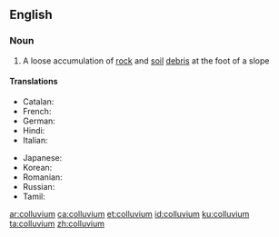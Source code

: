 ==English==

===Noun===
{{wikipedia}}
{{en-noun|colluvia|s}}

# {{context|geology|lang=en}} A loose accumulation of [[rock]] and [[soil]] [[debris]] at the foot of a slope

====Translations====
{{trans-top|a loose accumulation of rock and soil debris at the foot of a slope}}
* Catalan: {{t|ca|col·luvió|m}}
* French: {{t+|fr|colluvion|m}}
* German: {{t|de|Kolluvium}}
* Hindi: {{t|hi|मिश्रोढ़क|tr=miśrōṛhak|sc=Deva}}
* Italian: {{t|it|colluvium}}
{{trans-mid}}
* Japanese: {{t|ja|崩積層|tr=ほうせきそう, hōsekisō|sc=Jpan}}
* Korean: {{t+|ko|붕적토|tr=bung-jeok-to, 崩積土|sc=Kore}}
* Romanian: {{t+|ro|coluviu|n}}
* Russian: {{t+|ru|коллю́вий|m}}
* Tamil: {{t|ta|பாறை புதர்|sc=Taml}}
{{trans-bottom}}

[[ar:colluvium]]
[[ca:colluvium]]
[[et:colluvium]]
[[id:colluvium]]
[[ku:colluvium]]
[[ta:colluvium]]
[[zh:colluvium]]
